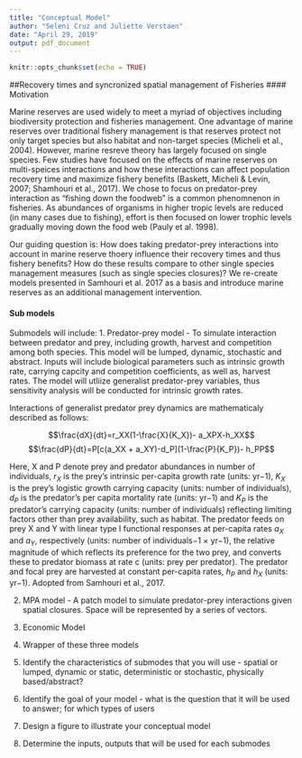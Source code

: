 ```yaml
---
title: "Conceptual Model"
author: "Seleni Cruz and Juliette Verstaen"
date: "April 29, 2019"
output: pdf_document
---
```


```r
knitr::opts_chunk$set(echo = TRUE)
```

##Recovery times and syncronized spatial management of Fisheries 
#### Motivation 

Marine reserves are used widely to meet a myriad of objectives including biodiversity protection and fisheries management. One advantage of marine reserves over traditional fishery management is that reserves protect not only target species but also habitat and non-target species (Micheli et al., 2004). However, marine resreve theory has largely focused on single species. Few studies have focused on the effects of marine reserves on multi-speices interactions and how these interactions can affect population recovery time and maximize fishery benefits (Baskett, Micheli & Levin, 2007; Shamhouri et al., 2017). We chose to focus on predator-prey interaction as "fishing down the foodweb" is a common phenomnenon in fisheries. As abundances of organisms in higher tropic levels are reduced (in many cases due to fishing), effort is then focused on lower trophic levels gradually moving down the food web (Pauly et al. 1998). 

Our guiding question is: How does taking predator-prey interactions into account in marine reserve thoery influence their recovery times and thus fishery benefits? How do these results compare to other single species management measures (such as single species closures)? We re-create models presented in Samhouri et al. 2017 as a basis and introduce marine reserves as an additional management intervention.  

#### Sub models 
Submodels will include: 
1. Predator-prey model - To simulate interaction between predator and prey, including growth, harvest and competition among both species. This model will be lumped, dynamic, stochastic and abstract. Inputs will include biological parameters such as intrinsic growth rate, carrying capcity and competition coefficients, as well as, harvest rates. The model will utliize generalist predator-prey variables, thus sensitivity analysis will be conducted for intrinsic growth rates.

Interactions of generalist predator prey dynamics are mathematicaly described as follows: 

$$\frac{dX}{dt}=r_XX(1-\frac{X}{K_X})- a_XPX-h_XX$$
$$\frac{dP}{dt}=P[c(a_XX + a_XY)-d_P](1-\frac{P}{K_P})- h_PP$$

Here, X and P denote prey and predator abundances in number of individuals, $r_X$ is the prey’s intrinsic per-capita growth rate (units: yr−1), $K_X$ is the prey’s logistic growth carrying capacity (units: number of individuals), $d_P$ is the predator’s per capita mortality rate (units: yr−1) and $K_P$ is the predator’s carrying capacity (units: number of individuals) reflecting limiting factors other than prey availability, such as habitat. The predator feeds on prey X and Y with linear type I functional responses at per-capita rates $a_X$ and $a_Y$, respectively (units: number of individuals−1 × yr−1), the relative magnitude of which reflects its preference for the two prey, and converts these to predator biomass at rate c (units: prey per predator). The predator and focal prey are harvested at constant per-capita rates, $h_P$ and $h_X$ (units: yr−1). Adopted from Samhouri et al., 2017.

2. MPA model - A patch model to simulate predator-prey interactions given spatial closures. Space will be represented by a series of vectors. 

3. Economic Model 

4. Wrapper of these three models



1. Identify the characteristics of submodes that you will use - spatial or lumped, dynamic or static, deterministic or stochastic, physically based/abstract?
2. Identify the goal of your model  - what is the question that it will be used to answer; for which types of users
3. Design a figure to illustrate your conceptual model
4. Determine the inputs, outputs that will be used for each submodes